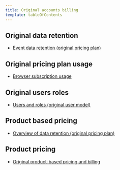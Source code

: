 ```yaml
---
title: Original accounts billing
template: tableOfContents
---
```


## Original data retention

* [Event data retention (original pricing plan)](/docs/accounts/original-accounts-billing/original-data-retention/event-data-retention-original-pricing-plan)

## Original pricing plan usage

* [Browser subscription usage](/docs/accounts/original-accounts-billing/original-pricing-plan-usage/browser-subscription-usage)

## Original users roles

* [Users and roles (original user model)](/docs/accounts/original-accounts-billing/original-users-roles/users-roles-original-user-model)

## Product based pricing

* [Overview of data retention (original pricing plan)](/docs/accounts/original-accounts-billing/product-based-pricing/overview-data-retention-components)

## Product pricing

* [Original product-based pricing and billing](/docs/accounts/original-accounts-billing/product-pricing/product-based-pricing)
